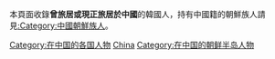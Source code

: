 本頁面收錄'''曾旅居或現正旅居於中國'''的韓國人，持有中國籍的朝鮮族人請見[[:Category:中國朝鮮族人|:Category:中國朝鮮族人]]。

[[Category:在中国的各国人物|Category:在中国的各国人物]]
[[Category:在外國的韓國人|China]]
[[Category:在中国的朝鲜半岛人物|Category:在中国的朝鲜半岛人物]]